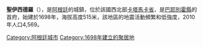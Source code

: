{{Coord|28|26|S|65|43|W|display=title}}

'''聖伊西德羅'''（{{lang-es|San Isidro}}），是[[阿根廷|阿根廷]]的城鎮，位於該國西北部[[卡塔馬卡省|卡塔馬卡省]]，是[[巴耶別霍縣|巴耶別霍縣]]的首府，始建於1698年，海拔高度515米，該地區的地震活動頻繁和低強度，2010年人口4,569。

{{Argentina-geo-stub}}
[[Category:阿根廷城市|Category:阿根廷城市]]
[[Category:1698年建立的聚居地|Category:1698年建立的聚居地]]